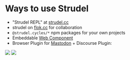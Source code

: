 # Ways to use Strudel

- "Strudel REPL" at [strudel.cc](https://strudel.cc/?3TFN0VOfAVJg)
- strudel on [flok.cc](https://flok.cc/) for collaboration
- `@strudel.cycles/*` npm packages for your own projects
- Embeddable [Web Component](https://github.com/tidalcycles/strudel/tree/main/packages/embed#strudelcyclesembed)
- Browser Plugin for [Mastodon](https://github.com/mortuosplango/topfenstrudel) + Discourse Plugin:

<div className="flex">
  <img src="./img/topfenstrudel.png" />
  <img src="./img/discourse.png" />
</div>
